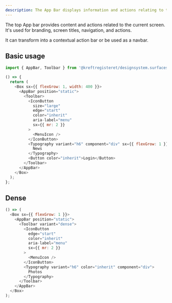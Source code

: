 ```yaml
---
description: The App Bar displays information and actions relating to the current screen.
---
```



The top App bar provides content and actions related to the current screen. It's used for branding, screen titles, navigation, and actions.

It can transform into a contextual action bar or be used as a navbar.

## Basic usage

```ts
import { AppBar, Toolbar } from '@kreftregisteret/designsystem.surfaces.app-bar';
```

```js live
() => {
  return (
    <Box sx={{ flexGrow: 1, width: 400 }}>
      <AppBar position="static">
        <Toolbar>
          <IconButton
            size="large"
            edge="start"
            color="inherit"
            aria-label="menu"
            sx={{ mr: 2 }}
          >
            <MenuIcon />
          </IconButton>
          <Typography variant="h6" component="div" sx={{ flexGrow: 1 }}>
            News
          </Typography>
          <Button color="inherit">Login</Button>
        </Toolbar>
      </AppBar>
    </Box>
  );
};
```

## Dense

```js live
() => (
  <Box sx={{ flexGrow: 1 }}>
    <AppBar position="static">
      <Toolbar variant="dense">
        <IconButton
          edge="start"
          color="inherit"
          aria-label="menu"
          sx={{ mr: 2 }}
        >
          <MenuIcon />
        </IconButton>
        <Typography variant="h6" color="inherit" component="div">
          Photos
        </Typography>
      </Toolbar>
    </AppBar>
  </Box>
);
```
